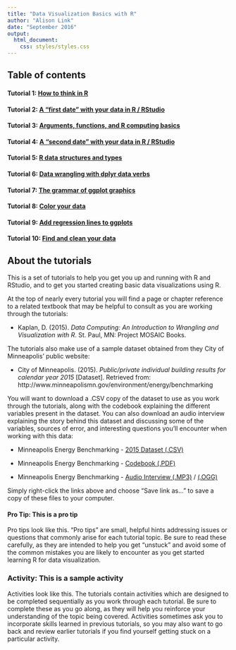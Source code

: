 ```yaml
---
title: "Data Visualization Basics with R"
author: "Alison Link"
date: "September 2016"
output: 
  html_document:
    css: styles/styles.css
---
```



## Table of contents

#### Tutorial 1: [How to think in R](1-how-to-think-in-R/how-to-think-in-R.html)

#### Tutorial 2: [A "first date" with your data in R / RStudio](2-first-date-with-your-data/first-date-data.html)

#### Tutorial 3: [Arguments, functions, and R computing basics](3-arguments-functions-computing-basics/arguments-functions-computing-basics.html)

#### Tutorial 4: [A "second date" with your data in R / RStudio](4-second-date-with-your-data/second-date-data.html)

#### Tutorial 5: [R data structures and types](5-data-structures-and-types/r-data-structures-and-types.html)

#### Tutorial 6: [Data wrangling with dplyr data verbs](6-data-wrangling-with-dplyr-data-verbs/r-data-wrangling.html)

#### Tutorial 7: [The grammar of ggplot graphics](7-grammar-of-graphics-ggplot/grammar-of-graphics-ggplot.html)

#### Tutorial 8: [Color your data](8-color-your-data/color-your-data.html)

#### Tutorial 9: [Add regression lines to ggplots](9-add-regression-lines/add-regression-lines.html)

#### Tutorial 10: [Find and clean your data](10-finding-cleaning-data/finding-cleaning-data.html)


## About the tutorials

This is a set of tutorials to help you get you up and running with R and RStudio, and to get you started creating basic data visualizations using R.

At the top of nearly every tutorial you will find a page or chapter reference to a related textbook that may be helpful to consult as you are working through the tutorials: 

* Kaplan, D. (2015). _Data Computing: An Introduction to Wrangling and Visualization with R_. St. Paul, MN: Project MOSAIC Books.

The tutorials also make use of a sample dataset obtained from they City of Minneapolis' public website:

* City of Minneapolis. (2015). _Public/private individual building results for calendar year 2015_ [Dataset]. Retrieved from: http://www.minneapolismn.gov/environment/energy/benchmarking 

You will want to download a .CSV copy of the dataset to use as you work through the tutorials, along with the codebook explaining the different variables present in the dataset.  You can also download an audio interview explaining the story behind this dataset and discussing some of the variables, sources of error, and interesting questions you'll encounter when working with this data:

* Minneapolis Energy Benchmarking - [2015 Dataset (.CSV)](datasets/mpls_energy_benchmarking_2015.csv)

* Minneapolis Energy Benchmarking - [Codebook (.PDF)](datasets/mpls-energy-benchmarking-codebook.pdf)

* Minneapolis Energy Benchmarking - [Audio Interview (.MP3)](datasets/mpls_energy_benchmarking_interview.mp3) / [(.OGG)](datasets/mpls_energy_benchmarking_interview.ogg)

Simply right-click the links above and choose "Save link as..." to save a copy of these files to your computer.


#### Pro Tip: This is a pro tip {.pro-tip}

Pro tips look like this.  "Pro tips" are small, helpful hints addressing issues or questions that commonly arise for each tutorial topic.  Be sure to read these carefully, as they are intended to help you get "unstuck" and avoid some of the common mistakes you are likely to encounter as you get started learning R for data visualization.

### Activity: This is a sample activity {.activity}

Activities look like this.  The tutorials contain activities which are designed to be completed sequentially as you work through each tutorial.  Be sure to complete these as you go along, as they will help you reinforce your understanding of the topic being covered.   Activities sometimes ask you to incorporate skills learned in previous tutorials, so you may also want to go back and review earlier tutorials if you find yourself getting stuck on a particular activity.
